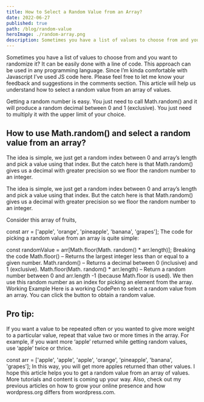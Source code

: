 ```yaml
---
title: How to Select a Random Value from an Array?
date: 2022-06-27
published: true
path: /blog/random-value
heroImage: ./random-array.png
description: Sometimes you have a list of values to choose from and you want to randomize it? It can be easily done with a line of code.
---
```


Sometimes you have a list of values to choose from and you want to randomize it? It can be easily done with a line of code. This approach can be used in any programming language. Since I’m kinda comfortable with Javascript I’ve used JS code here. Please feel free to let me know your feedback and suggestions in the comments section. This article will help us understand how to select a random value from an array of values.

Getting a random number is easy. You just need to call Math.random() and it will produce a random decimal between 0 and 1 (exclusive). You just need to multiply it with the upper limit of your choice.

## How to use Math.random() and select a random value from an array?

The idea is simple, we just get a random index between 0 and array’s length and pick a value using that index. But the catch here is that Math.random() gives us a decimal with greater precision so we floor the random number to an integer.


The idea is simple, we just get a random index between 0 and array’s length and pick a value using that index. But the catch here is that Math.random() gives us a decimal with greater precision so we floor the random number to an integer.

Consider this array of fruits,

const arr = ['apple', 'orange', 'pineapple', 'banana', 'grapes'];
The code for picking a random value from an array is quite simple:

const randomValue = arr[Math.floor(Math. random() * arr.length)];
Breaking the code
Math.floor() – Returns the largest integer less than or equal to a given number.
Math.random() – Returns a decimal between 0 (inclusive) and 1 (exclusive).
Math.floor(Math. random() * arr.length) – Return a random number between 0 and arr.length -1 (because Math.floor is used). We then use this random number as an index for picking an element from the array.
Working Example
Here is a working CodePen to select a random value from an array. You can click the button to obtain a random value.


## Pro tip:
If you want a value to be repeated often or you wanted to give more weight to a particular value, repeat that value two or more times in the array. For example, if you want more ‘apple’ returned while getting random values, use ‘apple’ twice or thrice.

const arr = ['apple', 'apple', 'apple', 'orange', 'pineapple', 'banana', 'grapes'];
In this way, you will get more apples returned than other values. I hope this article helps you to get a random value from an array of values. More tutorials and content is coming up your way. Also, check out my previous articles on how to grow your online presence and how wordpress.org differs from wordpress.com.

